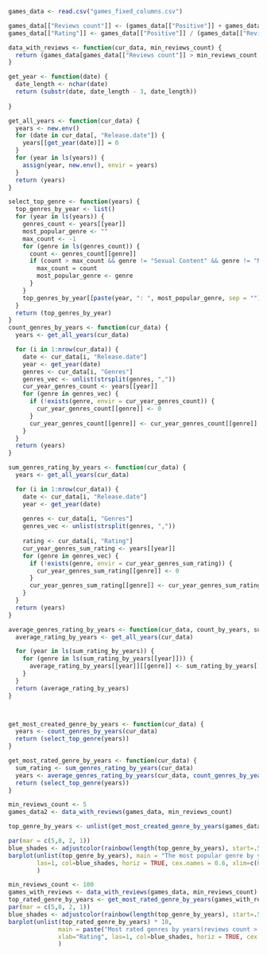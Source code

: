 ```r
games_data <- read.csv("games_fixed_columns.csv")
```


```r
games_data[["Reviews count"]] <- (games_data[["Positive"]] + games_data[["Negative"]])
games_data[["Rating"]] <- games_data[["Positive"]] / (games_data[["Reviews count"]])

data_with_reviews <- function(cur_data, min_reviews_count) {
  return (games_data[games_data[["Reviews count"]] > min_reviews_count, ])
}

```


```r

get_year <- function(date) {
  date_length <- nchar(date)
  return (substr(date, date_length - 3, date_length))
  
}

get_all_years <- function(cur_data) {
  years <- new.env()
  for (date in cur_data[, "Release.date"]) {
    years[[get_year(date)]] = 0
  }
  for (year in ls(years)) {
    assign(year, new.env(), envir = years)
  }
  return (years)
}
```

```r

select_top_genre <- function(years) {
  top_genres_by_year <- list()
  for (year in ls(years)) {
    genres_count <- years[[year]]
    most_popular_genre <- ""
    max_count <- -1
    for (genre in ls(genres_count)) {
      count <- genres_count[[genre]]
      if (count > max_count && genre != "Sexual Content" && genre != "Nudity") {
        max_count = count
        most_popular_genre <- genre
      }
    }
    top_genres_by_year[[paste(year, ": ", most_popular_genre, sep = "")]] = max_count
  }
  return (top_genres_by_year)
}
count_genres_by_years <- function(cur_data) {
  years <- get_all_years(cur_data)

  for (i in 1:nrow(cur_data)) {
    date <- cur_data[i, "Release.date"]
    year <- get_year(date)
    genres <- cur_data[i, "Genres"]
    genres_vec <- unlist(strsplit(genres, ","))
    cur_year_genres_count <- years[[year]]
    for (genre in genres_vec) {
      if (!exists(genre, envir = cur_year_genres_count)) {
        cur_year_genres_count[[genre]] <- 0
      }
      cur_year_genres_count[[genre]] <- cur_year_genres_count[[genre]] + 1
    }
  }
  return (years)
}

sum_genres_rating_by_years <- function(cur_data) {
  years <- get_all_years(cur_data)

  for (i in 1:nrow(cur_data)) {
    date <- cur_data[i, "Release.date"]
    year <- get_year(date)
    
    genres <- cur_data[i, "Genres"]
    genres_vec <- unlist(strsplit(genres, ","))
    
    rating <- cur_data[i, "Rating"]
    cur_year_genres_sum_rating <- years[[year]]
    for (genre in genres_vec) {
      if (!exists(genre, envir = cur_year_genres_sum_rating)) {
        cur_year_genres_sum_rating[[genre]] <- 0
      }
      cur_year_genres_sum_rating[[genre]] <- cur_year_genres_sum_rating[[genre]] + rating
    }
  }
  return (years)
}

average_genres_rating_by_years <- function(cur_data, count_by_years, sum_rating_by_years) {
  average_rating_by_years <- get_all_years(cur_data)

  for (year in ls(sum_rating_by_years)) {
    for (genre in ls(sum_rating_by_years[[year]])) {
      average_rating_by_years[[year]][[genre]] <- sum_rating_by_years[[year]][[genre]] / count_by_years[[year]][[genre]]
    }
  }
  return (average_rating_by_years)
}



get_most_created_genre_by_years <- function(cur_data) {
  years <- count_genres_by_years(cur_data)
  return (select_top_genre(years))
}

get_most_rated_genre_by_years <- function(cur_data) {
  sum_rating <- sum_genres_rating_by_years(cur_data)
  years <- average_genres_rating_by_years(cur_data, count_genres_by_years(cur_data), sum_rating)
  return (select_top_genre(years))
}

```

```r
min_reviews_count <- 5
games_data2 <- data_with_reviews(games_data, min_reviews_count)

top_genre_by_years <- unlist(get_most_created_genre_by_years(games_data2))

par(mar = c(5,8, 2, 1))
blue_shades <- adjustcolor(rainbow(length(top_genre_by_years), start=.5, end=.65), alpha.f = 0.7)
barplot(unlist(top_genre_by_years), main = "The most popular genre by years", xlab="Games count",
        las=1, col=blue_shades, horiz = TRUE, cex.names = 0.6, xlim=c(0, max(top_genre_by_years))
        )


```
```r
min_reviews_count <- 100
games_with_reviews <- data_with_reviews(games_data, min_reviews_count)
top_rated_genre_by_years <- get_most_rated_genre_by_years(games_with_reviews)
par(mar = c(5,8, 2, 1))
blue_shades <- adjustcolor(rainbow(length(top_genre_by_years), start=.5, end=.65), alpha.f = 0.7)
barplot(unlist(top_rated_genre_by_years) * 10,
              main = paste("Most rated genres by years(reviews count > ", min_reviews_count, ")"),
              xlab="Rating", las=1, col=blue_shades, horiz = TRUE, cex.names = 0.6, xlim=c(0, 10)
              )

```

